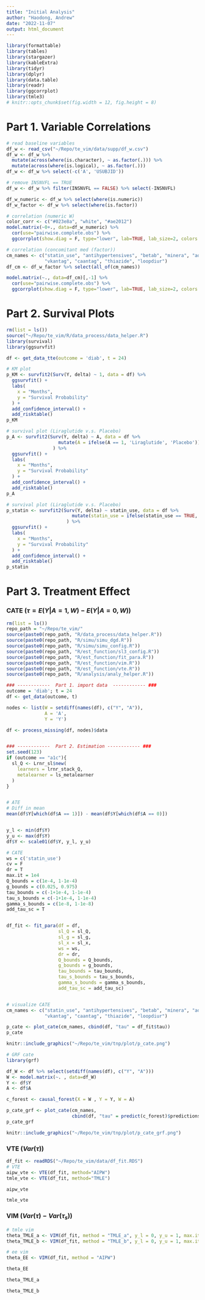 ```yaml
---
title: "Initial Analysis"
author: "Haodong, Andrew"
date: "2022-11-07"
output: html_document
---
```


```r
library(formattable)
library(tables)
library(stargazer)
library(kableExtra)
library(tidyr)
library(dplyr)
library(data.table)
library(readr)
library(ggcorrplot)
library(tmle3)
# knitr::opts_chunk$set(fig.width = 12, fig.height = 8)
```

# Part 1. Variable Correlations
```r
# read baseline variables
df_w <- read_csv("~/Repo/te_vim/data/supp/df_w.csv")
df_w <- df_w %>% 
  mutate(across(where(is.character), ~ as.factor(.))) %>% 
  mutate(across(where(is.logical), ~ as.factor(.))) 
df_w <- df_w %>% select(-c('A', 'USUBJID'))

# remove INSNVFL == TRUE
df_w <- df_w %>% filter(INSNVFL == FALSE) %>% select(-INSNVFL)

df_w_numeric <- df_w %>% select(where(is.numeric))
df_w_factor <- df_w %>% select(where(is.factor))
```

```r
# correlation (numeric W)
color_corr <- c("#023e8a", "white", "#ae2012")
model.matrix(~0+., data=df_w_numeric) %>% 
  cor(use="pairwise.complete.obs") %>% 
  ggcorrplot(show.diag = F, type="lower", lab=TRUE, lab_size=2, colors = color_corr)
```

```r
# correlation (concomitant med (factor))
cm_names <- c("statin_use", "antihypertensives", "betab", "minera", "adp",
              "vkantag", "caantag", "thiazide", "loopdiur")
df_cm <- df_w_factor %>% select(all_of(cm_names))

model.matrix(~., data=df_cm)[,-1] %>% 
  cor(use="pairwise.complete.obs") %>% 
  ggcorrplot(show.diag = F, type="lower", lab=TRUE, lab_size=2, colors = color_corr)
```


# Part 2. Survival Plots
```r
rm(list = ls())
source("~/Repo/te_vim/R/data_process/data_helper.R")
library(survival)
library(ggsurvfit)

df <- get_data_tte(outcome = 'diab', t = 24)
```

```r
# KM plot
p_KM <- survfit2(Surv(Y, delta) ~ 1, data = df) %>% 
  ggsurvfit() +
  labs(
    x = "Months",
    y = "Survival Probability"
  ) + 
  add_confidence_interval() + 
  add_risktable()
p_KM
```

```r
# survival plot (Liraglutide v.s. Placebo)
p_A <- survfit2(Surv(Y, delta) ~ A, data = df %>% 
                   mutate(A = ifelse(A == 1, 'Liraglutide', 'Placebo'))
                 ) %>% 
  ggsurvfit() +
  labs(
    x = "Months",
    y = "Survival Probability"
  ) + 
  add_confidence_interval() +
  add_risktable()
p_A
```

```r
# survival plot (Liraglutide v.s. Placebo)
p_statin <- survfit2(Surv(Y, delta) ~ statin_use, data = df %>% 
                        mutate(statin_use = ifelse(statin_use == TRUE, 'Statin', 'Non-statin'))
                      ) %>% 
  ggsurvfit() +
  labs(
    x = "Months",
    y = "Survival Probability"
  ) + 
  add_confidence_interval() +
  add_risktable()
p_statin
```

# Part 3. Treatment Effect
### CATE ($\tau = E(Y|A=1,W) - E(Y|A=0,W)$)
```r
rm(list = ls())
repo_path = "~/Repo/te_vim/"
source(paste0(repo_path, "R/data_process/data_helper.R"))
source(paste0(repo_path, "R/simu/simu_dgd.R")) 
source(paste0(repo_path, "R/simu/simu_config.R"))
source(paste0(repo_path, "R/est_function/sl3_config.R"))
source(paste0(repo_path, "R/est_function/fit_para.R"))
source(paste0(repo_path, "R/est_function/vim.R"))
source(paste0(repo_path, "R/est_function/vte.R"))
source(paste0(repo_path, "R/analysis/analy_helper.R"))
```

```r
### ------------  Part 1. import data  ------------ ###
outcome = 'diab'; t = 24
df <- get_data(outcome, t)

nodes <- list(W = setdiff(names(df), c("Y", "A")),
              A = 'A',
              Y = 'Y')

df <- process_missing(df, nodes)$data


### ------------  Part 2. Estimation ------------ ###
set.seed(123)
if (outcome == "a1c"){
  sl_Q <- Lrnr_sl$new(
    learners = lrnr_stack_Q,
    metalearner = ls_metalearner
  )
}


# ATE
# Diff in mean
mean(df$Y[which(df$A == 1)]) - mean(df$Y[which(df$A == 0)])


y_l <- min(df$Y)
y_u <- max(df$Y)
df$Y <- scale01(df$Y, y_l, y_u)

# CATE
ws = c('statin_use')
cv = F
dr = T
max.it = 1e4
Q_bounds = c(1e-4, 1-1e-4)
g_bounds = c(0.025, 0.975)
tau_bounds = c(-1+1e-4, 1-1e-4)
tau_s_bounds = c(-1+1e-4, 1-1e-4)
gamma_s_bounds = c(1e-8, 1-1e-8)
add_tau_sc = T


df_fit <- fit_para(df = df,
                   sl_Q = sl_Q, 
                   sl_g = sl_g,
                   sl_x = sl_x,
                   ws = ws,
                   dr = dr,
                   Q_bounds = Q_bounds,
                   g_bounds = g_bounds,
                   tau_bounds = tau_bounds,
                   tau_s_bounds = tau_s_bounds,
                   gamma_s_bounds = gamma_s_bounds,
                   add_tau_sc = add_tau_sc)


# visualize CATE
cm_names <- c("statin_use", "antihypertensives", "betab", "minera", "adp",
              "vkantag", "caantag", "thiazide", "loopdiur")

p_cate <- plot_cate(cm_names, cbind(df, "tau" = df_fit$tau))
p_cate
```

```r
knitr::include_graphics("~/Repo/te_vim/tnp/plot/p_cate.png")
```

```r
# GRF cate
library(grf)

df_W <- df %>% select(setdiff(names(df), c("Y", "A")))
W <- model.matrix(~. , data=df_W)
Y <- df$Y
A <- df$A

c_forest <- causal_forest(X = W , Y = Y, W = A)

p_cate_grf <- plot_cate(cm_names, 
                        cbind(df, "tau" = predict(c_forest)$predictions))
p_cate_grf
```

```r
knitr::include_graphics("~/Repo/te_vim/tnp/plot/p_cate_grf.png")
```

### VTE ($Var(\tau)$)
```r
df_fit <- readRDS("~/Repo/te_vim/data/df_fit.RDS")
# VTE 
aipw_vte <- VTE(df_fit, method="AIPW")
tmle_vte <- VTE(df_fit, method="TMLE")
```

```r
aipw_vte
```

```r
tmle_vte
```


### VIM ($Var(\tau) - Var(\tau_s)$)
```r
# tmle vim
theta_TMLE_a <- VIM(df_fit, method = "TMLE_a", y_l = 0, y_u = 1, max.it = 1e4)
theta_TMLE_b <- VIM(df_fit, method = "TMLE_b", y_l = 0, y_u = 1, max.it = 1e4)

# ee vim
theta_EE <- VIM(df_fit, method = "AIPW")
```

```r
theta_EE
```

```r
theta_TMLE_a
```

```r
theta_TMLE_b
```





